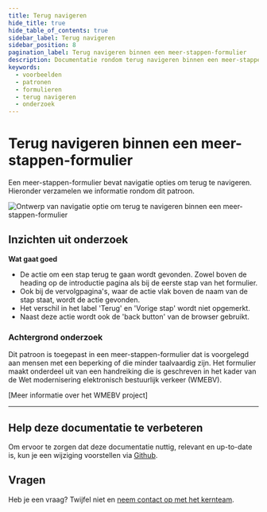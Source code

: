 ```yaml
---
title: Terug navigeren
hide_title: true
hide_table_of_contents: true
sidebar_label: Terug navigeren
sidebar_position: 8
pagination_label: Terug navigeren binnen een meer-stappen-formulier
description: Documentatie rondom terug navigeren binnen een meer-stappen-formulier
keywords:
  - voorbeelden
  - patronen
  - formulieren
  - terug navigeren
  - onderzoek
---
```



# Terug navigeren binnen een meer-stappen-formulier

Een meer-stappen-formulier bevat navigatie opties om terug te navigeren. Hieronder verzamelen we informatie rondom dit patroon.

![Ontwerp van navigatie optie om terug te navigeren binnen een meer-stappen-formulier](https://raw.githubusercontent.com/nl-design-system/documentatie/assets/voorbeeld_formulier_terug.png)

## Inzichten uit onderzoek

**Wat gaat goed**

- De actie om een stap terug te gaan wordt gevonden. Zowel boven de heading op de introductie pagina als bij de eerste stap van het formulier.
- Ook bij de vervolgpagina's, waar de actie vlak boven de naam van de stap staat, wordt de actie gevonden.
- Het verschil in het label 'Terug' en 'Vorige stap' wordt niet opgemerkt.
- Naast deze actie wordt ook de 'back button' van de browser gebruikt.

<VideoPlayer videoId="ScbpXsbs6lk" />

### Achtergrond onderzoek

Dit patroon is toegepast in een meer-stappen-formulier dat is voorgelegd aan mensen met een beperking of die minder taalvaardig zijn. Het formulier maakt onderdeel uit van een handreiking die is geschreven in het kader van de Wet modernisering elektronisch bestuurlijk verkeer (WMEBV).

[Meer informatie over het WMEBV project]

---

## Help deze documentatie te verbeteren

Om ervoor te zorgen dat deze documentatie nuttig, relevant en up-to-date is, kun je een wijziging voorstellen via [Github](https://github.com/nl-design-system/documentatie).

## Vragen

Heb je een vraag? Twijfel niet en [neem contact op met het kernteam](../../../project/kernteam.mdx).
